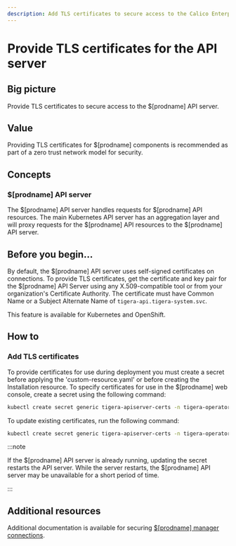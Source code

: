 ```yaml
---
description: Add TLS certificates to secure access to the Calico Enterprise API server.
---
```


# Provide TLS certificates for the API server

## Big picture

Provide TLS certificates to secure access to the $[prodname] API server.

## Value

Providing TLS certificates for $[prodname] components is recommended as part of a zero trust network model for security.

## Concepts

### $[prodname] API server

The $[prodname] API server handles requests for $[prodname] API resources. The main Kubernetes API server has an aggregation layer and will proxy requests for the $[prodname] API resources to the $[prodname] API server.

## Before you begin...

By default, the $[prodname] API server uses self-signed certificates on connections. To provide TLS certificates,
get the certificate and key pair for the $[prodname] API Server using any X.509-compatible tool or from your organization's Certificate Authority. The certificate must have Common Name or a Subject Alternate Name of `tigera-api.tigera-system.svc`.

This feature is available for Kubernetes and OpenShift.

## How to

### Add TLS certificates

To provide certificates for use during deployment you must create a secret before applying the 'custom-resource.yaml' or before creating the Installation resource. To specify certificates for use in the $[prodname] web console, create a secret using the following command:

```bash
kubectl create secret generic tigera-apiserver-certs -n tigera-operator --from-file=apiserver.crt=</path/to/certificate-file> --from-file=apiserver.key=</path/to/key-file>
```

To update existing certificates, run the following command:

```bash
kubectl create secret generic tigera-apiserver-certs -n tigera-operator --from-file=apiserver.crt=</path/to/certificate-file> --from-file=apiserver.key=</path/to/key-file> --dry-run -o yaml --save-config | kubectl replace -f -
```

:::note

If the $[prodname] API server is already running, updating the secret restarts the API server. While the server restarts, the $[prodname] API server may be unavailable for a short period of time.

:::

## Additional resources

Additional documentation is available for securing [$[prodname] manager connections](crypto-auth.mdx#connections-from-calico-enterprise-components-to-kube-apiserver-kubernetes-and-openshift).
